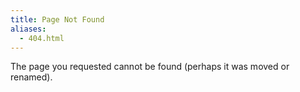 ```yaml
---
title: Page Not Found
aliases: 
  - 404.html
---
```


The page you requested cannot be found (perhaps it was moved or renamed).
